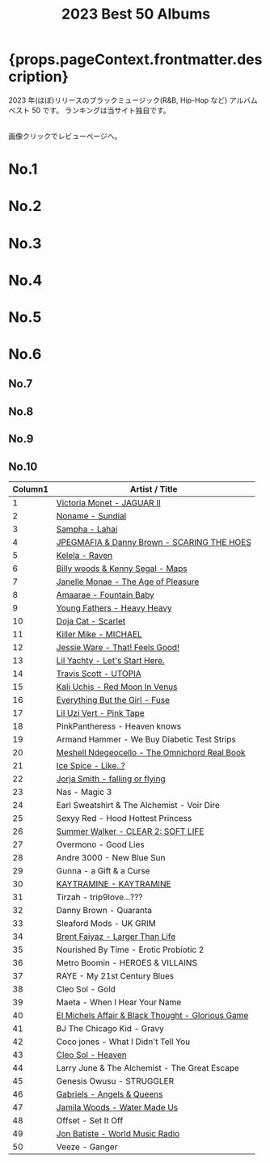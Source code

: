 ﻿---
title: 2023 Best 50 Albums
tabs: ["2023", "2022", "2021", "2020", "2019", "2018", "2017", "2016"]
description: 2023 Black Music Best 50 Albums by planet.ky
keywords: "2023, album best 50, CD best 50, black music, Hip-Hop, Rap, Soul, R&B"
---




<h1> {props.pageContext.frontmatter.description} </h1>

<PageDescription>

2023 年(ほぼ)リリースのブラックミュージック(R&B, Hip-Hop など) アルバム ベスト 50 です。
ランキングは当サイト独自です。

<br />
画像クリックでレビューページへ。

</PageDescription>

<Row>
  <Column colMd={2} colLg={3} noGutterMdLeft>
    <h1>No.1</h1>
    <Review1 />
  </Column>
  <Column colMd={2} colLg={3} noGutterMdLeft>
    <h1>No.2</h1>
    <Review2 />
  </Column>
  <Column colMd={2} colLg={3} noGutterMdLeft>
    <h1>No.3</h1>
    <Review3 />
  </Column>
</Row>

<Row>
  <Column colMd={2} colLg={3} noGutterMdLeft>
    <h1>No.4</h1>
    <Review4 />
  </Column>
  <Column colMd={2} colLg={3} noGutterMdLeft>
    <h1>No.5</h1>
    <Review5 />
  </Column>
  <Column colMd={2} colLg={3} noGutterMdLeft>
    <h1>No.6</h1>
    <Review6 />
  </Column>
</Row>

<Row>
  <Column colMd={2} colLg={2} noGutterMdLeft>
    <h2>No.7</h2>
    <Review7 />
  </Column>
  <Column colMd={2} colLg={2} noGutterMdLeft>
    <h2>No.8</h2>
    <Review8 />
  </Column>
  <Column colMd={2} colLg={2} noGutterMdLeft>
    <h2>No.9</h2>
    <Review9 />
  </Column>
  <Column colMd={2} colLg={2} noGutterMdLeft>
    <h2>No.10</h2>
    <Review10 />
  </Column>
</Row>

| Column1 | Artist / Title                                                                              |
| ------- | ------------------------------------------------------------------------------------------- |
| 1       | [Victoria Monet - JAGUAR II](/review/victoriamonet2L/)                                      |
| 2       | [Noname - Sundial](/review/noname3L/)                                                       |
| 3       | [Sampha - Lahai](/review/sampha2L/)                                                         |
| 4       | [JPEGMAFIA & Danny Brown - SCARING THE HOES](/review/jpegmafia_dannybrown1L/)               |
| 5       | [Kelela - Raven](/review/kelela3L/)                                                         |
| 6       | [Billy woods & Kenny Segal - Maps](/review/billywoodskennysegal1L/)                         |
| 7       | [Janelle Monae - The Age of Pleasure](/review/janellemonae4L/)                              |
| 8       | [Amaarae - Fountain Baby](/review/amaarae1L/)                                               |
| 9       | [Young Fathers - Heavy Heavy](/review/youngfathers3L/)                                      |
| 10      | [Doja Cat - Scarlet](/review/dojacat2L/)                                                    |
| 11      | [Killer Mike - MICHAEL](/review/killermike2L)                                               |
| 12      | [Jessie Ware - That! Feels Good!](/review/jessieware5L/)                                    |
| 13      | [Lil Yachty - Let's Start Here.](/review/lilyachty2L/)                                      |
| 14      | [Travis Scott - UTOPIA](/review/travisscott4L/)                                             |
| 15      | [Kali Uchis - Red Moon In Venus](/review/kaliuchis2L/)                                      |
| 16      | [Everything But the Girl - Fuse](/review/everythingbutthegirl1L/)                           |
| 17      | [Lil Uzi Vert - Pink Tape](/review/liluzivert3L/)                                           |
| 18      | PinkPantheress - Heaven knows                                                               |
| 19      | Armand Hammer - We Buy Diabetic Test Strips                                                 |
| 20      | [Meshell Ndegeocello - The Omnichord Real Book](/review/ndegeocello5L/)                     |
| 21      | [Ice Spice - Like..?](/review/icespice1L/)                                                  |
| 22      | [Jorja Smith - falling or flying](/review/jorjasmith3L/)                                    |
| 23      | Nas - Magic 3                                                                               |
| 24      | Earl Sweatshirt & The Alchemist - Voir Dire                                                 |
| 25      | Sexyy Red - Hood Hottest Princess                                                           |
| 26      | [Summer Walker - CLEAR 2: SOFT LIFE](/review/summerwalker3L/)                               |
| 27      | Overmono - Good Lies                                                                        |
| 28      | Andre 3000 - New Blue Sun                                                                   |
| 29      | Gunna - a Gift & a Curse                                                                    |
| 30      | [KAYTRAMINE - KAYTRAMINE](/review/kaytramine1L/)                                            |
| 31      | Tirzah - trip9love...???                                                                    |
| 32      | Danny Brown - Quaranta                                                                      |
| 33      | Sleaford Mods - UK GRIM                                                                     |
| 34      | [Brent Faiyaz - Larger Than Life](/review/brentfaiyaz2L/)                                   |
| 35      | Nourished By Time - Erotic Probiotic 2                                                      |
| 36      | Metro Boomin - HEROES & VILLAINS                                                            |
| 37      | RAYE - My 21st Century Blues                                                                |
| 38      | Cleo Sol - Gold                                                                             |
| 39      | Maeta - When I Hear Your Name                                                               |
| 40      | [El Michels Affair & Black Thought - Glorious Game](/review/elmichelsaffairblackthought1L/) |
| 41      | BJ The Chicago Kid - Gravy                                                                  |
| 42      | Coco jones - What I Didn't Tell You                                                         |
| 43      | [Cleo Sol - Heaven](/review/cleosol2L/)                                                     |
| 44      | Larry June & The Alchemist - The Great Escape                                               |
| 45      | Genesis Owusu - STRUGGLER                                                                   |
| 46      | [Gabriels - Angels & Queens](/review/gabriels1L/)                                           |
| 47      | [Jamila Woods - Water Made Us](/review/jamilawoods3L/)                                      |
| 48      | Offset - Set It Off                                                                         |
| 49      | [Jon Batiste - World Music Radio](/review/jonbatiste2L/)                                    |
| 50      | Veeze - Ganger                                                                              |
